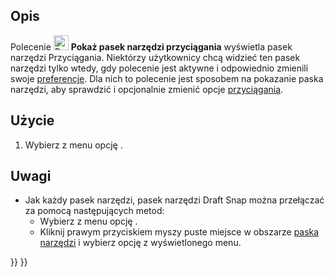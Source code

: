 <languages/>

{{Docnav/pl
|[[Draft_Heal/pl|Napraw]]
|[[Draft_Tray/pl|Tacka narzędziowa]]
|[[Draft_Workbench/pl|środowisko pracy Rysunek Roboczy]]
|IconL=Draft_Heal.svg
|IconR=
|IconC=Workbench_Draft.svg
}}

{{GuiCommand/pl
|Name=Draft ShowSnapBar
|Name/pl=Rysunek Roboczy: Pokaż pasek narzędzi przyciągania
|MenuLocation=Narzędzia → Pokaż pasek narzędzi przyciągania
|Workbenches=|Workbenches=[[Draft_Workbench/pl|Rysunek Roboczy]]
|SeeAlso=[[Draft_Snap/pl|Przyciąganie]]
}}

<span id="Description"></span>
==Opis== 

Polecenie [[Image:Draft_ShowSnapBar.svg|24px]] '''Pokaż pasek narzędzi przyciągania''' wyświetla pasek narzędzi Przyciągania. Niektórzy użytkownicy chcą widzieć ten pasek narzędzi tylko wtedy, gdy polecenie jest aktywne i odpowiednio zmienili swoje [[Draft_Snap/pl#Ustawienia|preferencje]]. Dla nich to polecenie jest sposobem na pokazanie paska narzędzi, aby sprawdzić i opcjonalnie zmienić opcje [[Draft_Snap/pl|przyciągania]].

<span id="Usage"></span>
==Użycie==

# Wybierz z menu opcję {{MenuCommand|Narzędzia → [[Image:Draft_ShowSnapBar.svg|16px]] Pokaż pasek narzędzi przyciągania}}.

<span id="Notes"></span>
==Uwagi==

* Jak każdy pasek narzędzi, pasek narzędzi Draft Snap można przełączać za pomocą następujących metod:
** Wybierz z menu opcję {{MenuCommand|Widok → Paski narzędzi → Rysunek Roboczy - Przyciąganie}}.
** Kliknij prawym przyciskiem myszy puste miejsce w obszarze [[Interface|paska narzędzi]] i wybierz opcję {{MenuCommand|Rysunek Roboczy - Przyciąganie}} z wyświetlonego menu.


{{Docnav/pl
|[[Draft_Heal/pl|Napraw]]
|[[Draft_Tray/pl|Tacka narzędziowa]]
|[[Draft_Workbench/pl|środowisko pracy Rysunek Roboczy]]
|IconL=Draft_Heal.svg
|IconR=
|IconC=Workbench_Draft.svg
}}

{{Draft Tools navi{{#translation:}}}}
{{Userdocnavi{{#translation:}}}}